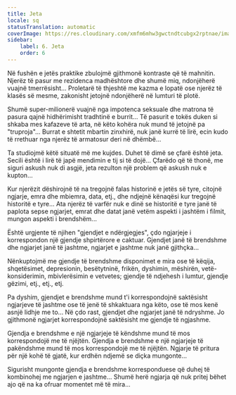 ```yaml
---
title: Jeta
locale: sq
statusTranslation: automatic
coverImage: https://res.cloudinary.com/xmfm6mhw3gwctndtcubgx2rptnae/image/upload/v1740468922/small_cover_tratado_de_psicologia_revolucionaria_a4c0dca4e0.webp
sidebar:
    label: 6. Jeta
    order: 6
---
```

Në fushën e jetës praktike zbulojmë gjithmonë kontraste që të mahnitin. Njerëz të pasur me rezidenca madhështore dhe shumë miq, ndonjëherë vuajnë tmerrësisht... Proletarë të thjeshtë me kazma e lopatë ose njerëz të klasës së mesme, zakonisht jetojnë ndonjëherë në lumturi të plotë.

Shumë super-milionerë vuajnë nga impotenca seksuale dhe matrona të pasura qajnë hidhërimisht tradhtinë e burrit... Të pasurit e tokës duken si shkaba mes kafazeve të arta, në këto kohëra nuk mund të jetojnë pa "truproja"... Burrat e shtetit mbartin zinxhirë, nuk janë kurrë të lirë, ecin kudo të rrethuar nga njerëz të armatosur deri në dhëmbë...

Ta studiojmë këtë situatë më me kujdes. Duhet të dimë se çfarë është jeta. Secili është i lirë të japë mendimin e tij si të dojë... Çfarëdo që të thonë, me siguri askush nuk di asgjë, jeta rezulton një problem që askush nuk e kupton...

Kur njerëzit dëshirojnë të na tregojnë falas historinë e jetës së tyre, citojnë ngjarje, emra dhe mbiemra, data, etj., dhe ndjejnë kënaqësi kur tregojnë historitë e tyre... Ata njerëz të varfër nuk e dinë se historitë e tyre janë të paplota sepse ngjarjet, emrat dhe datat janë vetëm aspekti i jashtëm i filmit, mungon aspekti i brendshëm...

Është urgjente të njihen "gjendjet e ndërgjegjes", çdo ngjarjeje i korrespondon një gjendje shpirtërore e caktuar. Gjendjet janë të brendshme dhe ngjarjet janë të jashtme, ngjarjet e jashtme nuk janë gjithçka...

Nënkuptojmë me gjendje të brendshme disponimet e mira ose të këqija, shqetësimet, depresionin, besëtytninë, frikën, dyshimin, mëshirën, vetë-konsiderimin, mbivlerësimin e vetvetes; gjendje të ndjehesh i lumtur, gjendje gëzimi, etj., etj., etj.

Pa dyshim, gjendjet e brendshme mund t'i korrespondojnë saktësisht ngjarjeve të jashtme ose të jenë të shkaktuara nga këto, ose të mos kenë asnjë lidhje me to... Në çdo rast, gjendjet dhe ngjarjet janë të ndryshme. Jo gjithmonë ngjarjet korrespondojnë saktësisht me gjendje të ngjashme.

Gjendja e brendshme e një ngjarjeje të këndshme mund të mos korrespondojë me të njëjtën. Gjendja e brendshme e një ngjarjeje të pakëndshme mund të mos korrespondojë me të njëjtën. Ngjarje të pritura për një kohë të gjatë, kur erdhën ndjemë se diçka mungonte...

Sigurisht mungonte gjendja e brendshme korresponduese që duhej të kombinohej me ngjarjen e jashtme... Shumë herë ngjarja që nuk pritej bëhet ajo që na ka ofruar momentet më të mira...

